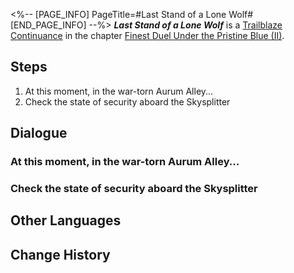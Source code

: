 <%-- [PAGE_INFO]
PageTitle=#Last Stand of a Lone Wolf#
[END_PAGE_INFO] --%>
{{Stub|Dialogue.}}
{{Mission Infobox
|id            = 2022309
|title         = 
|image         = {{subst:void|<!--$UPLOAD:<<SpriteOutput/Chronicle/2022309_f.png>-<Mission Last Stand of a Lone Wolf Stelle.png>-<Fate's Atlas Images>>-->}}{{subst:void|<!--$UPLOAD:<<SpriteOutput/Chronicle/2022309_m.png>-<Mission Last Stand of a Lone Wolf Caelus.png>-<Fate's Atlas Images>>-->}}
<gallery>
Mission Last Stand of a Lone Wolf Stelle.png|Stelle
Mission Last Stand of a Lone Wolf Caelus.png|Caelus
</gallery>
|type          = Trailblaze Continuance
|event_name    = 
|chapter       = Finest Duel Under the Pristine Blue (II)
|requirements  = [[Trailblaze Continuance]] ''[[Sweep by Merlin's Claw]]'' completed
|summary       = In Aurum Alley, the wolf pack is at the end of its strength. A lone wolf, separated from its kin, resolves to sacrifice its life in one final counterattack against the hunters.
|characters    = Trailblazer
|startLocation = [[The Xianzhou Luofu]] - [[Aurum Alley]]
|world         = The Xianzhou Luofu
|area          = Aurum Alley
|prev          = Sweep by Merlin's Claw
|next          = I Shall Turn the Tide
|rewards       = Trailblaze EXP*200; Stellar Jade*30; Traveler's Guide*4; Credit*40,000
}}
'''''Last Stand of a Lone Wolf''''' is a [[Trailblaze Continuance]] in the chapter [[Finest Duel Under the Pristine Blue (II)]].

==Steps==
# At this moment, in the war-torn Aurum Alley...
# Check the state of security aboard the Skysplitter

<!--
==Gameplay Notes==

--><!--
==Trial Character==

-->
==Dialogue==
{{Stub Dialogue}}

===At this moment, in the war-torn Aurum Alley...{{subst:void|<!--202230901-->}}===
{{Mission Description|type=continuance|location=Aurum Alley|In Aurum Alley, you and Moze stand above the aftermath of war, searching for survivors... as well as the whereabouts of Jiaoqiu.}}
{{Dialogue Start}}
{{Dialogue End}}

===Check the state of security aboard the Skysplitter{{subst:void|<!--202230903-->}}===
{{Mission Description|type=continuance|location=Aurum Alley|update|Aboard the Skysplitter, the anxiety and lingering danger have made Yunli restless. She decided that she would patrol the Skysplitter once more before the defending match begins to ensure that everything is safe.}}
{{Dialogue Start}}
{{Dialogue End}}

==Other Languages==
{{Other Languages
|en   = Last Stand of a Lone Wolf
|zhs  = 解裂残躯，独狼负隅
|zht  = 解裂殘軀，獨狼負隅
|ja   = 残骸の裂創、独狼の抵抗
|ko   = 갈기갈기 찢긴 육신, 외로운 늑대의 저항
|es   = El último aliento del lobo
|fr   = Dernières volontés d'un loup solitaire
|ru   = Маски сдёрнуты, старый волк в западне
|th   = หมาป่าผู้เดียวดาย
|vi   = Thân Xác Rách Nát, Con Sói Đơn Độc
|de   = Letztes Gefecht eines einsamen Wolfs
|id   = Pertahanan Terakhir Sang Serigala Tunggal
|pt   = Última Cartada de um Lobo Solitário
}}

==Change History==
{{Change History|2.5}}
